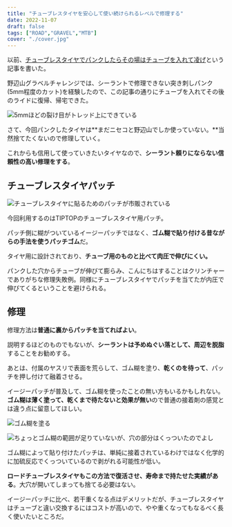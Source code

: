 ```yaml
---
title: "チューブレスタイヤを安心して使い続けられるレベルで修理する"
date: 2022-11-07
draft: false
tags: ["ROAD","GRAVEL","MTB"]
cover: "./cover.jpg"
---
```


以前、[チューブレスタイヤでパンクしたらその場はチューブを入れて凌げ](https://blog.gensobunya.net/post/2022/06/tubeless_repair/)という記事を書いた。

<LinkBox url="https://blog.gensobunya.net/post/2022/06/tubeless_repair/" />

野辺山グラベルチャレンジでは、シーラントで修理できない突き刺しパンク(5mm程度のカット)を経験したので、この記事の通りにチューブを入れてその後のライドに復帰、帰宅できた。

![5mmほどの裂け目がトレッド上にできている](./broken.jpg)

さて、今回パンクしたタイヤは**まだニセコと野辺山でしか使っていない。**当然捨てたくないので修理していく。

これからも信用して使っていきたいタイヤなので、**シーラント頼りにならない信頼性の高い修理をする**。

## チューブレスタイヤパッチ

![チューブレスタイヤに貼るためのパッチが市販されている](./cover.jpg)

今回利用するのはTIPTOPのチューブレスタイヤ用パッチ。

パッチ側に糊がついているイージーパッチではなく、**ゴム糊で貼り付ける昔ながらの手法を使うパッチゴム**だ。

<LinkBox url="https://store.shopping.yahoo.co.jp/cycle-yoshida/00640458.html" linkUrl="https://ck.jp.ap.valuecommerce.com/servlet/referral?sid=3171302&pid=887657037&vc_url=https%3A%2F%2Fstore.shopping.yahoo.co.jp%2Fcycle-yoshida%2F00640458.html" />

タイヤ用に設計されており、**チューブ用のものと比べて肉圧で伸びにくい。**

パンクした穴からチューブが伸びて膨らみ、こんにちはすることはクリンチャーでありがちな修理失敗例。同様にチューブレスタイヤでパッチを当てたが内圧で伸びてくるということを避けられる。

## 修理

修理方法は**普通に裏からパッチを当てればよい**。

説明するほどのものでもないが、**シーラントは予めぬぐい落として、周辺を脱脂**することをお勧めする。

あとは、付属のヤスリで表面を荒らして、ゴム糊を塗り、**乾くのを待って**、パッチを押し付けて融着させる。

イージーパッチが普及して、ゴム糊を使ったことの無い方もいるかもしれない。**ゴム糊は薄く塗って、乾くまで待たないと効果が無い**ので普通の接着剤の感覚とは違う点に留意してほしい。

![ゴム糊を塗る](./glue.jpg)

![ちょっとゴム糊の範囲が足りていないが、穴の部分はくっついたのでよし](./patched.jpg)

ゴム糊によって貼り付けたパッチは、単純に接着されているわけではなく化学的に加硫反応でくっついているので剥がれる可能性が低い。

**ロードチューブレスタイヤもこの方法で復活させ、寿命まで持たせた実績がある**。大穴が開いてしまっても捨てる必要はない。

イージーパッチに比べ、若干重くなる点はデメリットだが、チューブレスタイヤはチューブと違い交換するにはコストが高いので、やや重くなってもなるべく長く使いたいところだ。

<LinkBox url="https://store.shopping.yahoo.co.jp/cycle-yoshida/00640458.html" linkUrl="https://ck.jp.ap.valuecommerce.com/servlet/referral?sid=3171302&pid=887657037&vc_url=https%3A%2F%2Fstore.shopping.yahoo.co.jp%2Fcycle-yoshida%2F00640458.html" />
